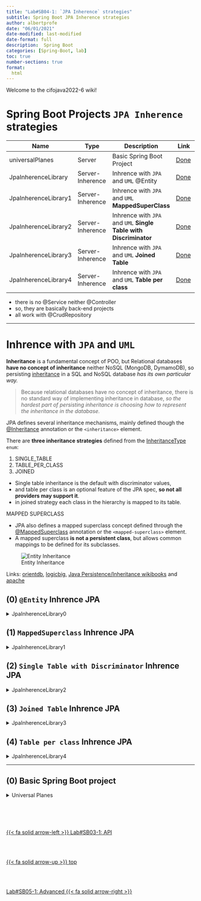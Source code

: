 ```yaml
---
title: "Lab#SB04-1: `JPA Inherence` strategies"
subtitle: Spring Boot JPA Inherence strategies
author: albertprofe
date: "06/01/2021"
date-modified: last-modified
date-format: full
description:  Spring Boot
categories: [Spring-Boot, lab]
toc: true
number-sections: true
format:
  html
---
```



Welcome to the cifojava2022-6 wiki!

# Spring Boot Projects `JPA Inherence` strategies

| Name | Type | Description | Link |
| ------------- | ------------- | ------------- | -------------
|  universalPlanes| Server | Basic Spring Boot Project | [Done](https://github.com/AlbertProfe/cifojava2022-6/tree/main/universalplanes) |
|  JpaInherenceLibrary | Server-Inherence | Inhrence with `JPA` and `UML` @Entity | [Done](https://github.com/AlbertProfe/cifojava2022-6/tree/main/jpainherencelibrary) |
|  JpaInherenceLibrary1 | Server-Inherence | Inhrence with `JPA` and `UML` **MappedSuperClass** | [Done](https://github.com/AlbertProfe/cifojava2022-6/tree/main/jpainherencelibrary1) |
|  JpaInherenceLibrary2 | Server-Inherence | Inhrence with `JPA` and `UML` **Single Table with Discriminator** | [Done](https://github.com/AlbertProfe/cifojava2022-6/tree/main/jpainherencelibrary2) |
|  JpaInherenceLibrary3 | Server-Inherence | Inhrence with `JPA` and `UML` **Joined Table** | [Done](https://github.com/AlbertProfe/cifojava2022-6/tree/main/jpainherencelibrary3) |
|  JpaInherenceLibrary4 | Server-Inherence | Inhrence with `JPA` and `UML` **Table per class** | [Done](https://github.com/AlbertProfe/cifojava2022-6/tree/main/jpainherencelibrary4) |

* there is no @Service neither @Controller
* so, they are basically back-end projects
* all work with @CrudRepository

***

# Inhrence with `JPA` and `UML`

**Inheritance** is a fundamental concept of POO, but Relational databases **have no concept of inheritance** neither NoSQL (MongoDB, DymamoDB), so persisting [inheritance](https://en.wikibooks.org/wiki/Java_Persistence/Inheritance) in a SQL and NoSQL database _has its own particular way._  

> Because relational databases have no concept of inheritance, there is no standard way of implementing inheritance in database, _so the hardest part of persisting inheritance is choosing how to represent the inheritance in the database._

JPA defines several inheritance mechanisms, mainly defined though the [@Inheritance](https://docs.oracle.com/javaee/7/api/javax/persistence/Inheritance.html) annotation or the `<inheritance>` element.

There are **three inheritance strategies** defined from the [InheritanceType](https://docs.oracle.com/javaee/7/api/javax/persistence/InheritanceType.html) `enum`:

1. SINGLE_TABLE
1. TABLE_PER_CLASS
1. JOINED

* Single table inheritance is the default with discriminator values,
* and table per class is an optional feature of the JPA spec, **so not all providers may support it**.
* in joined strategy each class in the hierarchy is mapped to its table.

MAPPED SUPERCLASS

* JPA also defines a mapped superclass concept defined through the [@MappedSuperclass](https://docs.oracle.com/javaee/7/api/javax/persistence/MappedSuperclass.html) annotation or the `<mapped-superclass>` element.
* A mapped superclass **is not a persistent class**, but allows common mappings to be defined for its subclasses.

![Entity Inheritance]( https://drive.google.com/uc?id=1zDupRF_e-Sr7ZpBo8tPw5uQI79RDS-vh)

Links: [orientdb](https://orientdb.com/docs/2.2.x/Teleporter-Table-Per-Concrete-Class-Inheritance.html), [logicbig](https://www.logicbig.com/tutorials/java-ee-tutorial/jpa/mapped-super-class.html), [Java Persistence/Inheritance wikibooks](https://en.wikibooks.org/wiki/Java_Persistence/Inheritance) and
[apache](https://openjpa.apache.org/builds/2.2.0/apache-openjpa/docs/jpa_overview_mapping_inher.html)

## (0) `@Entity` Inhrence JPA

<details>
<summary>JpaInherenceLibrary0</summary>

* Base project:
  * POM
  * @Entity: `Book` (SuperClass), `ItemBook`, `RareBook` and `Auhtor`
  * `n:m` :  `Book`<> `Auhtor`
  * DataBase H2: application.properties
  * Command Line Runner with methods to test
  * @CrudRepository JPA 2.0, @Component (`CommandLineRunner`) and @Test (`Jupiter`)

* New Topics
  * How to code `inherence` and JPA uses **SINGLE_TABLE strategy by default**

          @Entity
          public class Book {}


          @Entity(name="BookItem")
          public class ItemBook extends Book {
          
             @ManyToMany(cascade = CascadeType.ALL, fetch = FetchType.EAGER)
             @JoinTable(name = "AUTHOR_BOOK_JOIN_TABLE",
                       joinColumns = { @JoinColumn(name = "AUTHOR_FK" )},
                       inverseJoinColumns = { @JoinColumn(name = "BOOK_FK" )})
             private Set<Author>authors = new HashSet<Author>();
          }

 
          @Entity(name="RareItem")
          public class RareItem extends Book {}


          @Entity(name="Author")
          @Table(name="AUTHOR_TABLE")
          public class Author {}

* Versions
  * [JpaInherenceLibrary v 1.1](https://github.com/AlbertProfe/cifojava2022-6/tree/main/jpainherencelibrary) : without @MappedSuperClass and @Entity superclass, **Single Table strategy is applied BY DEFAULT**

</details>

## (1) `MappedSuperclass` Inhrence JPA

<details>
<summary>JpaInherenceLibrary1</summary>

* Base project:
  * POM
  * @Entity: `ItemBook`, `RareBook` and `Auhtor`
  * Non-@Entity: `Book`
  * DataBase H2: application.properties
  * Command Line Runner with methods to test
  * @CrudRepository JPA 2.0, @Component (`CommandLineRunner`) and @Test (`Jupiter`)

* New Topics
  * How **can not** we code `@MappedSuperclass` and `@ManyToMany` **author**

          @MappedSuperclass
          public abstract class Book {}


          @Entity(name="BookItem")
          @Table(name="ITEM_BOOK_TABLE")
          public class ItemBook extends Book {
          
             @ManyToMany(cascade = CascadeType.ALL, fetch = FetchType.EAGER)
             @JoinTable(name = "AUTHOR_BOOK_JOIN_TABLE",
                         joinColumns = { @JoinColumn(name = "AUTHOR_FK" )},
                         inverseJoinColumns = { @JoinColumn(name = "BOOK_FK" )})
             private Set<Author>authors = new HashSet<Author>();
          }

 
          @Entity(name="RareItem")
          @Table(name="RARE_ITEM_TABLE")
          public class RareItem extends Book {}


          @Entity(name="Author")
          @Table(name="AUTHOR_TABLE")
          public class Author {}

  * With @MappedSuperclass **any relationship can't be done**

      ![With @MappedSuperclass]( https://drive.google.com/uc?id=1r5X1ZnGXb_e-nobKxviNFDpA2eNW_D-2)
  
  * With @MappedSuperclass, one SuperClass and two SubClasses:

      ![With @MappedSuperclass]( https://drive.google.com/uc?id=1t3Z1Xx1nH2v2FkSMaG_J8cIij4RV_3gd)

* Versions
  * [JpaInherenceLibrary1 v 1.0](https://github.com/AlbertProfe/cifojava2022-6/tree/main/jpainherencelibrary1) : not using `author` just inherence without relatonship @ManyToMany

</details>

## (2) `Single Table with Discriminator` Inhrence JPA

<details>
<summary>JpaInherenceLibrary2</summary>

* Base project:
  * POM
  * @Entity: `Book` (SuperClass), `ItemBook`, `RareBook` and `Auhtor`
  * `n:m` :  `Book`<> `Auhtor`
  * DataBase H2 : application.properties
  * Command Line Runner with methods to test
  * @CrudRepository JPA 2.0, @Component (`CommandLineRunner`) and @Test (`Jupiter`)

* New Topics
  * How to code `@Inheritance(strategy = InheritanceType.SINGLE_TABLE)`

           @Entity
           @Inheritance(strategy = InheritanceType.SINGLE_TABLE)
           @DiscriminatorColumn(name="BOOK_TYPE", 
                 discriminatorType = DiscriminatorType.STRING)
           public class Book {}


          @Entity(name="BookItem")
          @Table(name="BOOK_ITEM_TABLE")
          @DiscriminatorValue(value= "ITEMBOOK")
          public class BookItem extends Book {
          
          @ManyToMany(cascade = CascadeType.ALL, fetch = FetchType.EAGER)
          @JoinTable(name = "AUTHOR_BOOK_JOIN_TABLE",
                 joinColumns = { @JoinColumn(name = "AUTHOR_FK" )},
                 inverseJoinColumns = { @JoinColumn(name = "BOOK_FK" )})
          private Set<Author>authors = new HashSet<Author>();}
 

          @Entity(name="RareItem")
          @Table(name="RARE_ITEM_TABLE")
          @DiscriminatorValue(value= "REAREBOOK")
          public class RareItem extends Book {}


          @Entity(name="Author")
          @Table(name="AUTHOR_TABLE")
          public class Author {}

* With @Inheritance and **SINGLE_TABLE**

      ![@Inheritance ]( https://drive.google.com/uc?id=18nfiKnQaim4-lTD21iBwy313Daxtv73H)

[version 1.1](https://github.com/AlbertProfe/cifojava2022-6/tree/main/jpainherencelibrary2) : JpaInherenceLibrary2, SINGLE_TABLE strategy

</details>

## (3) `Joined Table` Inhrence JPA

<details>
<summary>JpaInherenceLibrary3</summary>

* Base project:
  * POM
  * @Entity: `Book` (SuperClass), `ItemBook`, `RareBook` and `Auhtor`
  * `n:m` :  `Book`<> `Auhtor`
  * DataBase H2 : application.properties
  * Command Line Runner with methods to test
  * @CrudRepository JPA 2.0, @Component (`CommandLineRunner`) and @Test (`Jupiter`)

* New Topics
  * How to code `@Inheritance(strategy = InheritanceType.JOINED)`

          @Entity
          @Table(name="BOOK_TABLE")
          @Inheritance(strategy = InheritanceType.JOINED)
          @DiscriminatorColumn(name="BOOK_TYPE",
                 discriminatorType = DiscriminatorType.STRING)
          public class Book {}


          @Entity(name="BookItem")
          @Table(name="BOOK_ITEM_TABLE")
          @PrimaryKeyJoinColumn(name = "bookItemId")
          @DiscriminatorValue(value= "ITEMBOOK")
          public class BookItem extends Book {
          
          @ManyToMany(cascade = CascadeType.ALL, fetch = FetchType.EAGER)
          @JoinTable(name = "AUTHOR_BOOK_JOIN_TABLE",
                 joinColumns = { @JoinColumn(name = "AUTHOR_FK" )},
                 inverseJoinColumns = { @JoinColumn(name = "BOOK_FK" )})
          private Set<Author>authors = new HashSet<Author>();}
 

          @Entity(name="RareItem")
          @Table(name="RARE_ITEM_TABLE")
          @PrimaryKeyJoinColumn(name = "rareItemId")
          @DiscriminatorValue(value= "RAREBOOK")
          public class RareItem extends Book {}


          @Entity(name="Author")
          @Table(name="AUTHOR_TABLE")
          public class Author {}

* With @Inheritance and **JOINED**

      ![@Inheritance JOINED](https://drive.google.com/uc?id=1BpxaW7fV_kh4PyFWn3i49nG4SqnKYpAE)

[verison 1.1](https://github.com/AlbertProfe/cifojava2022-6/tree/main/jpainherencelibrary3) : JpaInherenceLibrary3
</details>

## (4) `Table per class` Inhrence JPA

<details>
<summary>JpaInherenceLibrary4</summary>

* Base project:
  * POM
  * @Entity: `Book` (SuperClass), `ItemBook`, `RareBook` and `Auhtor`
  * `n:m` :  `Book`<> `Auhtor`
  * DataBase H2 : application.properties
  * Command Line Runner with methods to test
  * @CrudRepository JPA 2.0, @Component (`CommandLineRunner`) and @Test (`Jupiter`)

* New Topics
  * How to code `@Inheritance(strategy = InheritanceType.TABLE_PER_CLASS)`

          @Entity
          @Table(name="BOOK_TABLE")
          @Inheritance(strategy = InheritanceType.TABLE_PER_CLASS)
          public class Book {}


          @Entity(name="BookItem")
          @Table(name="BOOK_ITEM_TABLE")
          public class BookItem extends Book {
          
          @ManyToMany(cascade = CascadeType.ALL, fetch = FetchType.EAGER)
          @JoinTable(name = "AUTHOR_BOOK_JOIN_TABLE",
               joinColumns = { @JoinColumn(name = "AUTHOR_FK" )},
               inverseJoinColumns = { @JoinColumn(name = "BOOK_FK" )})
          private Set<Author>authors = new HashSet<Author>();}
 

          @Entity(name="RareItem")
          @Table(name="RARE_ITEM_TABLE")
          public class RareItem extends Book {}


          @Entity(name="Author")
          @Table(name="AUTHOR_TABLE")
          public class Author {}

* With @Inheritance and **TABLE_PER_CLASS**

![@Inheritance TABLE PER CLASS](https://drive.google.com/uc?id=1ixCe2sRmIsS_9w7bPkmcdyBZmhKa3GtX)

[version 1.1](https://github.com/AlbertProfe/cifojava2022-6/tree/main/jpainherencelibrary4) : JpaInherenceLibrary4
</details>

***

## (0) Basic Spring Boot project

<details>
<summary>Universal Planes</summary>

* Preliminary works:
  * Create project on [Spring Init](https://start.spring.io/)
  
* [version 1.0](https://github.com/AlbertProfe/cifojava2022-6/tree/main/universalplanes) : spring boot executions

</details>
<!--- navLinks -->
<br><br>
<div class=row>
<br>
<div class='column left previous'>
<br>
[{{< fa solid arrow-left >}} Lab#SB03-1: API](/springboot/sblab3.qmd)
<br>
</div>
<br>
<div class='column center'>
<br>
[{{< fa solid arrow-up >}} top](#top)
<br>
</div>
<br>
<div class='column right next'>
<br>
[Lab#SB05-1: Advanced  {{< fa solid arrow-right >}}](/springboot/sblab5.qmd)
<br>
</div>
<br>
</div>
